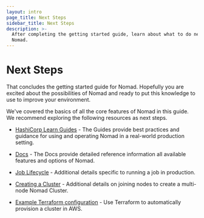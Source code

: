 ```yaml
---
layout: intro
page_title: Next Steps
sidebar_title: Next Steps
description: >-
  After completing the getting started guide, learn about what to do next with
  Nomad.
---
```


# Next Steps

That concludes the getting started guide for Nomad. Hopefully you are
excited about the possibilities of Nomad and ready to put this knowledge
to use to improve your environment.

We've covered the basics of all the core features of Nomad in this guide.
We recommend exploring the following resources as next steps.

- [HashiCorp Learn Guides](http://learn.hashicorp.com/nomad) - The Guides provide best practices and
  guidance for using and operating Nomad in a real-world production setting.

- [Docs](/docs) - The Docs provide detailed reference information
  all available features and options of Nomad.

- [Job Lifecycle](https://learn.hashicorp.com/collections/nomad/manage-jobs) - Additional details
  specific to running a job in production.

- [Creating a Cluster](https://learn.hashicorp.com/tutorials/nomad/clustering) - Additional
  details on joining nodes to create a multi-node Nomad Cluster.

- [Example Terraform configuration](https://github.com/hashicorp/nomad/tree/master/terraform) -
  Use Terraform to automatically provision a cluster in AWS.
